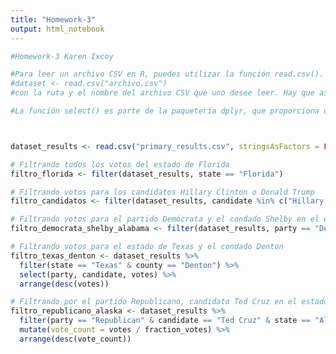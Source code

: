 ```yaml
---
title: "Homework-3"
output: html_notebook
---
```


```r
#Homework-3 Karen Ixcoy

#Para leer un archivo CSV en R, puedes utilizar la función read.csv(). Esta función carga los datos de un archivo CSV en un data frame en R. se utiliza este comando:
#dataset <- read.csv("archivo.csv")
#con la ruta y el nombre del archivo CSV que uno desee leer. Hay que asegúrarse de que el archivo CSV se encuentre en el directorio de trabajo.

#La función select() es parte de la paquetería dplyr, que proporciona una sintaxis intuitiva para manipular y transformar datos en R. La función select() se utiliza para seleccionar columnas específicas de un data frame.



dataset_results <- read.csv("primary_results.csv", stringsAsFactors = FALSE)

# Filtrando todos los votos del estado de Florida
filtro_florida <- filter(dataset_results, state == "Florida")

# Filtrando votos para los candidatos Hillary Clinton o Donald Trump
filtro_candidatos <- filter(dataset_results, candidate %in% c("Hillary Clinton", "Donald Trump"))

# Filtrando votos para el partido Demócrata y el condado Shelby en el estado de Alabama
filtro_democrata_shelby_alabama <- filter(dataset_results, party == "Democrat" & county == "Shelby" & state == "Alabama" & votes > 15000)

# Filtrando votos para el estado de Texas y el condado Denton
filtro_texas_denton <- dataset_results %>%
  filter(state == "Texas" & county == "Denton") %>%
  select(party, candidate, votes) %>%
  arrange(desc(votes))

# Filtrando por el partido Republicano, candidato Ted Cruz en el estado de Alaska,ordenando por de forma descendente
filtro_republicano_alaska <- dataset_results %>%
  filter(party == "Republican" & candidate == "Ted Cruz" & state == "Alaska") %>%
  mutate(vote_count = votes / fraction_votes) %>%
  arrange(desc(vote_count))


```

